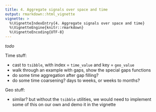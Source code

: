 ```yaml
---
title: 4. Aggregate signals over space and time
output: rmarkdown::html_vignette
vignette: >
  %\VignetteIndexEntry{4. Aggregate signals over space and time}
  %\VignetteEngine{knitr::rmarkdown}
  %\VignetteEncoding{UTF-8}
---
```


*todo*

Time stuff:

- cast to `tsibble`, with index = `time_value` and key = `geo_value`
- walk through an example with gaps, show the special gaps functions
- do some time aggregation after gap filling?
- do some time coarsening? days to weeks, or weeks to months?

Geo stuff:

- similar? but without the `tsibble` utilities, we would need to implement some 
  of this on our own and demo it in the vignette